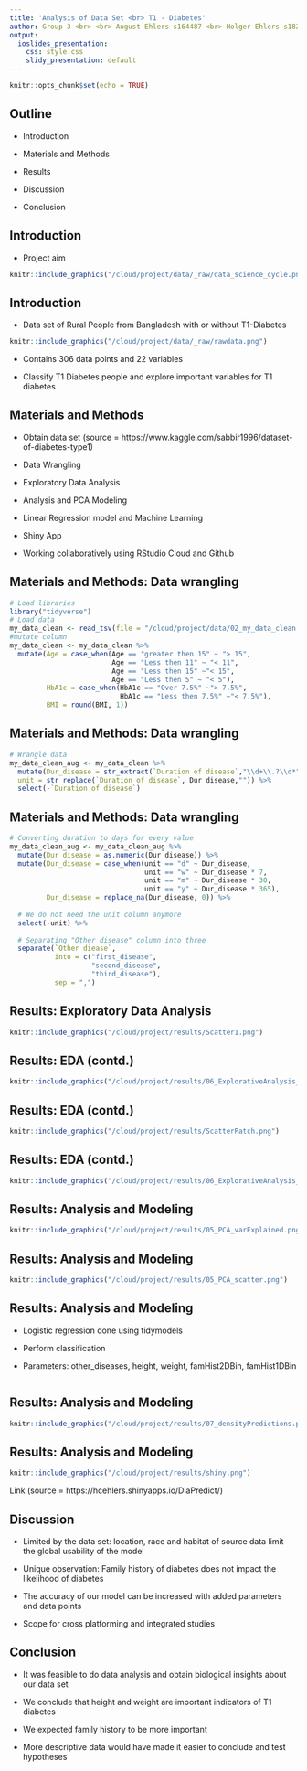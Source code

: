 ```yaml
---
title: 'Analysis of Data Set <br> T1 - Diabetes'
author: Group 3 <br> <br> August Ehlers s164487 <br> Holger Ehlers s182521 <br> Kiara Szakter s202504 <br> Ranjitha Sekhar s210271
output:
  ioslides_presentation: 
    css: style.css
    slidy_presentation: default
---
```

```r
knitr::opts_chunk$set(echo = TRUE)
```
## Outline
- Introduction

- Materials and Methods

- Results 

- Discussion

- Conclusion

## Introduction
- Project aim
```r
knitr::include_graphics("/cloud/project/data/_raw/data_science_cycle.png")
```

## Introduction
- Data set of Rural People from Bangladesh with or without T1-Diabetes 
```r
knitr::include_graphics("/cloud/project/data/_raw/rawdata.png")
```
- Contains 306 data points and 22 variables

- Classify T1 Diabetes people and explore important variables for T1 diabetes

## Materials and Methods
- Obtain data set 
  (source = https://www.kaggle.com/sabbir1996/dataset-of-diabetes-type1)

- Data Wrangling

- Exploratory Data Analysis

- Analysis and PCA Modeling

- Linear Regression model and Machine Learning

- Shiny App

- Working collaboratively using RStudio Cloud and Github

## Materials and Methods: Data wrangling
```r
# Load libraries
library("tidyverse")
# Load data
my_data_clean <- read_tsv(file = "/cloud/project/data/02_my_data_clean.tsv")
#mutate column 
my_data_clean <- my_data_clean %>%
  mutate(Age = case_when(Age == "greater then 15" ~ "> 15",
                         Age == "Less then 11" ~ "< 11",
                         Age == "Less then 15" ~"< 15",
                         Age == "Less then 5" ~ "< 5"),
         HbA1c = case_when(HbA1c == "Over 7.5%" ~"> 7.5%",
                           HbA1c == "Less then 7.5%" ~"< 7.5%"),
         BMI = round(BMI, 1))

```

## Materials and Methods: Data wrangling
```r
# Wrangle data 
my_data_clean_aug <- my_data_clean %>%
  mutate(Dur_disease = str_extract(`Duration of disease`,"\\d+\\.?\\d*"),
  unit = str_replace(`Duration of disease`, Dur_disease,"")) %>%
  select(-`Duration of disease`)
```

## Materials and Methods: Data wrangling
```r
# Converting duration to days for every value
my_data_clean_aug <- my_data_clean_aug %>%
  mutate(Dur_disease = as.numeric(Dur_disease)) %>%
  mutate(Dur_disease = case_when(unit == "d" ~ Dur_disease,
                                 unit == "w" ~ Dur_disease * 7,
                                 unit == "m" ~ Dur_disease * 30,
                                 unit == "y" ~ Dur_disease * 365),
         Dur_disease = replace_na(Dur_disease, 0)) %>%
  
  # We do not need the unit column anymore
  select(-unit) %>%
  
  # Separating "Other disease" column into three
  separate(`Other diease`,
           into = c("first_disease",
                    "second_disease",
                    "third_disease"),
           sep = ",")
```

## Results: Exploratory Data Analysis
```r
knitr::include_graphics("/cloud/project/results/Scatter1.png")
```

## Results: EDA (contd.)
```r
knitr::include_graphics("/cloud/project/results/06_ExplorativeAnalysis_Histogram.png")
```

## Results: EDA (contd.)
```r
knitr::include_graphics("/cloud/project/results/ScatterPatch.png")
```




## Results: EDA (contd.)
```r
knitr::include_graphics("/cloud/project/results/06_ExplorativeAnalysis_Density.png")
```


## Results: Analysis and Modeling
```r
knitr::include_graphics("/cloud/project/results/05_PCA_varExplained.png")
```

## Results: Analysis and Modeling
```r
knitr::include_graphics("/cloud/project/results/05_PCA_scatter.png")
```

## Results: Analysis and Modeling
- Logistic regression done using tidymodels

- Perform classification

- Parameters: other_diseases, height, weight, famHist2DBin, famHist1DBin

```r

```

## Results: Analysis and Modeling
```r
knitr::include_graphics("/cloud/project/results/07_densityPredictions.png")
```

## Results: Analysis and Modeling
```r

knitr::include_graphics("/cloud/project/results/shiny.png")
```

Link (source = https://hcehlers.shinyapps.io/DiaPredict/)

## Discussion

- Limited by the data set: location, race and habitat of source data limit the global usability of the model

- Unique observation: Family history of diabetes does not impact the likelihood of diabetes

- The accuracy of our model can be increased with added parameters and data points

- Scope for cross platforming and integrated studies 

## Conclusion

- It was feasible to do data analysis and obtain biological insights about our data set

- We conclude that height and weight are important indicators of T1 diabetes 

- We expected family history to be more important

- More descriptive data would have made it easier to conclude and test hypotheses
